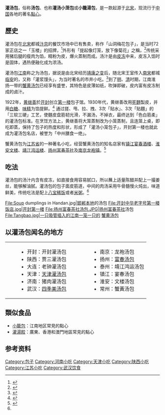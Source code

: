 {{noteTA
|1=zh-cn:小吃; zh-hk:小食;zh-mo:小食; zh-tw:小吃;
}}
{{Infobox Prepared Food
| name             = 灌汤包
| image            = [[File:开封第一楼小笼包.JPG|220px]]|
| caption          =  开封第一楼灌汤小笼包
| alternate_name   = 汤包、小笼灌汤包
| country          = [[中国|中国]]
| region           = 河南、开封
| creator          = 
| course           = 小吃类、点心类
| served           = 
| main_ingredient  = 面粉、肉馅
| variations       = 
| calories         = 243大卡（100克）
| other            = 
}} 

'''灌汤包'''，俗称'''汤包'''、也称'''灌汤小笼包'''或'''小籠湯包'''，是一款起源于[[北宋|北宋]]，现流行于[[中国|中国]]各地的著名[[點心|點心]]。

==歷史==
灌汤包在[[北宋|北宋]]都城[[开封|汴京]]的餐饮市场中已有售卖，称作「山洞梅花包子」，是当时72家正店之一「玉楼」的招牌，<ref> {{cite web| url=http://www.ha.xinhuanet.com/yincang/2004-10/17/content_3048176.htm| title=开封第一楼灌汤小笼包| publisher=[[新华网|新华网]]-河南频道| date=2004-10-17| accessdate=| author=| deadurl=yes| archiveurl=https://web.archive.org/web/20141012102231/http://www.ha.xinhuanet.com/yincang/2004-10/17/content_3048176.htm| archivedate=2014-10-12}} </ref>外形有「提起像灯笼，放下像菊花」之稱，<ref>{{cite web| url=http://www.chinadaily.com.cn/hqcj/xfly/2011-04-06/content_2220448_2.html| title=北京自驾开封洛阳 赏牡丹逛少林| publisher=[[腾讯|腾讯]]旅游-[[中国日报|中国日报]]| date=2011-04-06| accessdate=| author=| archive-date=2015-09-24| archive-url=https://web.archive.org/web/20150924120149/http://www.chinadaily.com.cn/hqcj/xfly/2011-04-06/content_2220448_2.html| dead-url=no}}</ref>传统采用猪后腿的瘦肉为馅，精粉为皮，爆火蒸制而成。汤汁是由[[皮冻|皮冻]]中来，皮冻入馅时是固体，遇热便融化成为浓汤。

灌汤包[[江南|江南]]称之为汤包，据说是由北宋经历[[靖康之变|靖康之变]]后，随北宋王室传入[[南宋|南宋]]都城[[杭州|临安]]的，又称「灌浆馒头」，为当时著名的市井小吃。<ref name="guantangbao"> {{cite web| url=http://www.ce.cn/life/msty/sdsq/200507/04/t20050704_4484379_2.shtml| title=南北包子 各领风骚| publisher=京华时报| date=2005-07-04| accessdate=| author=| deadurl=yes| archiveurl=https://web.archive.org/web/20131226231703/http://www.ce.cn/life/msty/sdsq/200507/04/t20050704_4484379_2.shtml| archivedate=2013-12-26}} </ref>到了[[明朝|明]]、[[清朝|清]]时期，江南淮扬一带的[[蟹黄汤包|蟹黄汤包]]已经享有盛誉，其特色是皮薄如纸，吹弹即破，皮内富有皮冻制成的卤汁。

1922年，[[黄继善|黄继善]]於[[开封|开封]]创立[[第一楼|第一楼]]包子馆。1930年代，黄继善改用[[死麵|死麵]]製皮，并用[[白糖|白糖]]、[[味精|味精]]为馅提鲜。<ref> {{cite web| url=http://www.radiohenan.com/Item/46447.aspx| title=开封第一楼灌汤小笼包| publisher=开封旅游网| date=2009-07-06| accessdate=| author=}}{{dead link|date=2018年3月 |bot=InternetArchiveBot |fix-attempted=yes }} </ref> 通过搓、甩、拉、拽、3次「贴水」、3次「贴麵」的「三软三硬」工艺，使麵皮盘筋韧光滑，不漏汤，不掉衣，最终达到「色白筋柔」的灌汤包标准。在烹饪方法上，黄继善将大笼蒸制改为小笼蒸制，且连笼上桌，即吃即蒸，保持了包子的热度和形状，形成了「灌汤小笼包子」，开封第一楼也就此成为灌汤包名店，被誉为「中州膳食一绝」。

蟹黄汤包为[[江苏省|江苏省]]的一种著名小吃，经营蟹黄汤包的知名店家有[[镇江|镇江]][[宴春酒楼|宴春酒楼]]、[[淮安|淮安]][[文樓_(飯店)|文楼]]、[[靖江|靖江]][[鸿运楼|鸿运楼]]、[[扬州|扬州]][[富春茶社|富春茶社]]及[[南京|南京]][[龙袍镇|龙袍镇]]。<ref>{{cite web| url=http://news.sohu.com/20061016/n245813509.shtml| title=蟹黄小汤包“火”了六合龙袍| publisher=[[搜狐|搜狐]]-南京日报| date=2006-10-16| accessdate=| author=吕宁| archive-date=2013-12-24| archive-url=https://web.archive.org/web/20131224113453/http://news.sohu.com/20061016/n245813509.shtml| dead-url=no}}</ref>

==吃法==
灌汤包的汤汁内含有皮冻，如直接食用容易腻口，所以蘸上适量陈醋并配上一撮姜丝，能够解油腻。灌汤包的包子面皮筋道，中间的肉汤采用牛骨髓慢火炖出，味道鲜美，传统吃法是配上[[八宝粥|八宝稀饭]]或者[[粥|米粥]]。<ref name="guantangbao"/>
<gallery>
File:Soup dumplings in Handan.jpg|[[邯郸小吃|邯郸本地]]的汤包
File:开封中华老字号第一楼饭店.jpg|开封第一楼
File:扬州富春茶社汤包.JPG|扬州[[富春茶社|富春茶社]]汤包
File:Tangbao.jpg|一只吸管插入的江南一笼一只的
[[蟹黄汤包|蟹黄汤包]]

</gallery>

==以灌汤包闻名的地方==
{| 
|width=20|
|valign=top|
*开封：开封灌汤包
*陕西：贾三灌汤包
*大连：老钟灌汤包
*天津：[[天津灌汤包|天津灌汤包]]
*济南：猪肉灌汤包
*武汉：[[四季美汤包|四季美汤包]]
|width=50|
|valign=top| 
*南京：龙袍汤包
*扬州：[[富春茶社|富春汤包]]
*泰州：靖江鸿运汤包
*镇江：宴春汤包
*淮安：文楼汤包
*常州：蟹黃汤包
|}

==類似食品==
*[[小籠包|小籠包]]：江南地区常見的點心
*[[灌湯餃|灌湯餃]]：廣東、香港和澳門地區常見的點心

==参考资料==
{{reflist}}
{{本幫菜}}
[[Category:包子|Category:包子]]
[[Category:河南小吃|Category:河南小吃]]
[[Category:天津小吃|Category:天津小吃]]
[[Category:陕西小吃|Category:陕西小吃]]
[[Category:江苏小吃|Category:江苏小吃]]
[[Category:武汉饮食|Category:武汉饮食]]